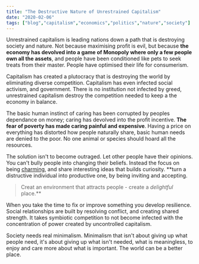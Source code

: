 ```yaml
---
title: "The Destructive Nature of Unrestrained Capitalism"
date: "2020-02-06"
tags: ["blog","capitalism","economics","politics","nature","society"]
---
```

Unrestrained capitalism is leading nations down a path that is destroying society and nature. Not because maximising profit is evil, but because **the economy has devolved into a game of Monopoly where only a few people own all the assets**, and people have been conditioned like pets to seek treats from their master. People have optimised their life for consumerism.

Capitalism has created a plutocracy that is destroying the world by eliminating diverse competition. Capitalism has even infected social activism, and government. There is no institution not infected by greed, unrestrained capitalism destroy the competition needed to keep a the economy in balance.

The basic human instinct of caring has been corrupted by peoples dependance on money; caring has devolved into the profit incentive. **The fear of poverty has made caring painful and expensive**. Having a price on everything has distorted how people naturally share, basic human needs are denied to the poor. No one animal or species should hoard all the resources.

The solution isn't to become outraged. Let other people have their opinions. You can't bully people into changing their beliefs. Instead the focus on being [charming](https://areomagazine.com/2017/10/28/how-not-to-de-radicalize-a-twitter-neo-nazi/), and share interesting ideas that builds curiosity. **turn a distructive individual into productive one, by being inviting and accepting. 

> Creat an environment that attracts people - create a *delightful* place.**

When you take the time to fix or improve something you develop resilience. Social relationships are built  by resolving conflict, and creating shared strength. It takes symbiotic competition to not become infected with the concentration of power created by uncontrolled capitalism.

Society needs real minimalism. Minimalism that isn't about giving up what people need, it's about giving up what isn't needed, what is meaningless, to enjoy and care more about what is important. The world can be a better place.
